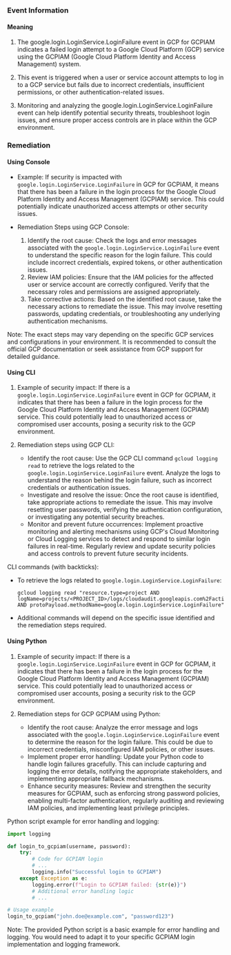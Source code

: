 
### Event Information

#### Meaning

1. The google.login.LoginService.LoginFailure event in GCP for GCPIAM indicates a failed login attempt to a Google Cloud Platform (GCP) service using the GCPIAM (Google Cloud Platform Identity and Access Management) system.

2. This event is triggered when a user or service account attempts to log in to a GCP service but fails due to incorrect credentials, insufficient permissions, or other authentication-related issues.

3. Monitoring and analyzing the google.login.LoginService.LoginFailure event can help identify potential security threats, troubleshoot login issues, and ensure proper access controls are in place within the GCP environment.

### Remediation

#### Using Console

- Example: If security is impacted with `google.login.LoginService.LoginFailure` in GCP for GCPIAM, it means that there has been a failure in the login process for the Google Cloud Platform Identity and Access Management (GCPIAM) service. This could potentially indicate unauthorized access attempts or other security issues.

- Remediation Steps using GCP Console:
  1. Identify the root cause: Check the logs and error messages associated with the `google.login.LoginService.LoginFailure` event to understand the specific reason for the login failure. This could include incorrect credentials, expired tokens, or other authentication issues.
  2. Review IAM policies: Ensure that the IAM policies for the affected user or service account are correctly configured. Verify that the necessary roles and permissions are assigned appropriately.
  3. Take corrective actions: Based on the identified root cause, take the necessary actions to remediate the issue. This may involve resetting passwords, updating credentials, or troubleshooting any underlying authentication mechanisms.

Note: The exact steps may vary depending on the specific GCP services and configurations in your environment. It is recommended to consult the official GCP documentation or seek assistance from GCP support for detailed guidance.

#### Using CLI

1. Example of security impact: If there is a `google.login.LoginService.LoginFailure` event in GCP for GCPIAM, it indicates that there has been a failure in the login process for the Google Cloud Platform Identity and Access Management (GCPIAM) service. This could potentially lead to unauthorized access or compromised user accounts, posing a security risk to the GCP environment.

2. Remediation steps using GCP CLI:
   - Identify the root cause: Use the GCP CLI command `gcloud logging read` to retrieve the logs related to the `google.login.LoginService.LoginFailure` event. Analyze the logs to understand the reason behind the login failure, such as incorrect credentials or authentication issues.
   - Investigate and resolve the issue: Once the root cause is identified, take appropriate actions to remediate the issue. This may involve resetting user passwords, verifying the authentication configuration, or investigating any potential security breaches.
   - Monitor and prevent future occurrences: Implement proactive monitoring and alerting mechanisms using GCP's Cloud Monitoring or Cloud Logging services to detect and respond to similar login failures in real-time. Regularly review and update security policies and access controls to prevent future security incidents.

CLI commands (with backticks):
- To retrieve the logs related to `google.login.LoginService.LoginFailure`:
  ```
  gcloud logging read "resource.type=project AND logName=projects/<PROJECT_ID>/logs/cloudaudit.googleapis.com%2Factivity AND protoPayload.methodName=google.login.LoginService.LoginFailure"
  ```
- Additional commands will depend on the specific issue identified and the remediation steps required.

#### Using Python

1. Example of security impact: If there is a `google.login.LoginService.LoginFailure` event in GCP for GCPIAM, it indicates that there has been a failure in the login process for the Google Cloud Platform Identity and Access Management (GCPIAM) service. This could potentially lead to unauthorized access or compromised user accounts, posing a security risk to the GCP environment.

2. Remediation steps for GCP GCPIAM using Python:
   - Identify the root cause: Analyze the error message and logs associated with the `google.login.LoginService.LoginFailure` event to determine the reason for the login failure. This could be due to incorrect credentials, misconfigured IAM policies, or other issues.
   - Implement proper error handling: Update your Python code to handle login failures gracefully. This can include capturing and logging the error details, notifying the appropriate stakeholders, and implementing appropriate fallback mechanisms.
   - Enhance security measures: Review and strengthen the security measures for GCPIAM, such as enforcing strong password policies, enabling multi-factor authentication, regularly auditing and reviewing IAM policies, and implementing least privilege principles.

Python script example for error handling and logging:
```python
import logging

def login_to_gcpiam(username, password):
    try:
        # Code for GCPIAM login
        # ...
        logging.info("Successful login to GCPIAM")
    except Exception as e:
        logging.error(f"Login to GCPIAM failed: {str(e)}")
        # Additional error handling logic
        # ...

# Usage example
login_to_gcpiam("john.doe@example.com", "password123")
```

Note: The provided Python script is a basic example for error handling and logging. You would need to adapt it to your specific GCPIAM login implementation and logging framework.

